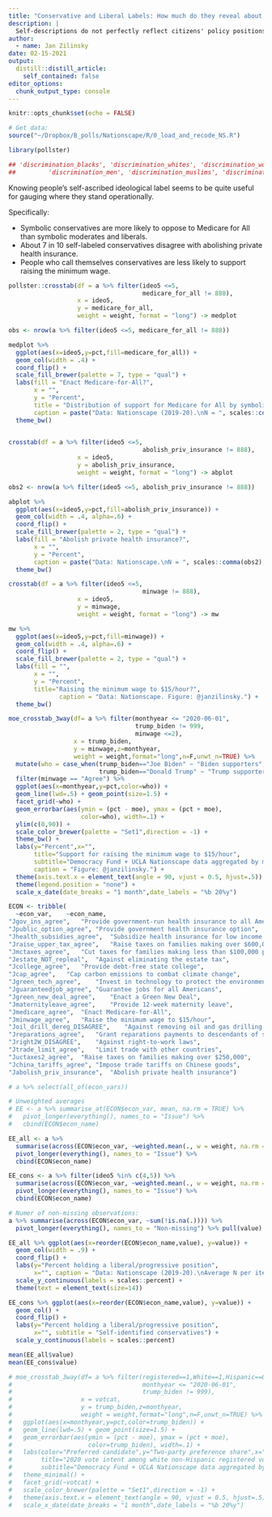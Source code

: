 ```yaml
---
title: "Conservative and Liberal Labels: How much do they reveal about policy and candidate preferences?"
description: |
  Self-descriptions do not perfectly reflect citizens' policy positions (operational ideology) but conservative ideological labels correlate with support for conservative positions.
author:
  - name: Jan Zilinsky
date: 02-15-2021
output:
  distill::distill_article:
    self_contained: false
editor_options: 
  chunk_output_type: console
---
```



```r
knitr::opts_chunk$set(echo = FALSE)
```

```r
# Get data:
source("~/Dropbox/B_polls/Nationscape/R/0_load_and_recode_NS.R")

library(pollster)

## 'discrimination_blacks', 'discrimination_whites', 'discrimination_women',
##         'discrimination_men', 'discrimination_muslims', 'discrimination_christians']
```

Knowing people's self-ascribed ideological label seems to be quite useful for gauging where they stand operationally.

Specifically:

- Symbolic conservatives are more likely to oppose to Medicare for All than symbolic moderates and liberals.
- About 7 in 10 self-labeled conservatives disagree with abolishing private health insurance.
- People who call themselves conservatives are less likely to support raising the minimum wage.

```r
pollster::crosstab(df = a %>% filter(ideo5 <=5,
                                     medicare_for_all != 888),
                   x = ideo5,
                   y = medicare_for_all,
                   weight = weight, format = "long") -> medplot

obs <- nrow(a %>% filter(ideo5 <=5, medicare_for_all != 888))

medplot %>%
  ggplot(aes(x=ideo5,y=pct,fill=medicare_for_all)) + 
  geom_col(width = .4) + 
  coord_flip() +
  scale_fill_brewer(palette = 7, type = "qual") +
  labs(fill = "Enact Medicare-for-All?",
       x = "", 
       y = "Percent",
       title = "Distribution of support for Medicare for All by symbolic (self-reported) ideology",
       caption = paste("Data: Nationscape (2019-20).\nN = ", scales::comma(obs), ". Figure: @janzilinsky.", sep="")) +
  theme_bw()
  
```

```r
crosstab(df = a %>% filter(ideo5 <=5,
                                     abolish_priv_insurance != 888),
                   x = ideo5,
                   y = abolish_priv_insurance,
                   weight = weight, format = "long") -> abplot

obs2 <- nrow(a %>% filter(ideo5 <=5, abolish_priv_insurance != 888))

abplot %>%
  ggplot(aes(x=ideo5,y=pct,fill=abolish_priv_insurance)) + 
  geom_col(width = .4, alpha=.6) + 
  coord_flip() +
  scale_fill_brewer(palette = 2, type = "qual") +
  labs(fill = "Abolish private health insurance?",
       x = "", 
       y = "Percent",
       caption = paste("Data: Nationscape.\nN = ", scales::comma(obs2), ". Figure: @janzilinsky.", sep="")) +
  theme_bw()
```



```r
crosstab(df = a %>% filter(ideo5 <=5,
                                     minwage != 888),
                   x = ideo5,
                   y = minwage,
                   weight = weight, format = "long") -> mw

mw %>%
  ggplot(aes(x=ideo5,y=pct,fill=minwage)) + 
  geom_col(width = .4, alpha=.6) + 
  coord_flip() +
  scale_fill_brewer(palette = 2, type = "qual") +
  labs(fill = "",
       x = "", 
       y = "Percent",
       title="Raising the minimum wage to $15/hour?",
              caption = "Data: Nationscape. Figure: @janzilinsky.") +
  theme_bw()
```

```r
moe_crosstab_3way(df= a %>% filter(monthyear <= "2020-06-01",
                                   trump_biden != 999,
                                   minwage <=2),
                  x = trump_biden,
                  y = minwage,z=monthyear,
                  weight = weight,format="long",n=F,unwt_n=TRUE) %>%
  mutate(who = case_when(trump_biden=="Joe Biden" ~ "Biden supporters",
                         trump_biden=="Donald Trump" ~ "Trump supporters")) %>%
  filter(minwage == "Agree") %>%
  ggplot(aes(x=monthyear,y=pct,color=who)) + 
  geom_line(lwd=.5) + geom_point(size=1.5) +
  facet_grid(~who) +
  geom_errorbar(aes(ymin = (pct - moe), ymax = (pct + moe),
                    color=who), width=.1) +
  ylim(c(0,90)) +
  scale_color_brewer(palette = "Set1",direction = -1) +
  theme_bw() +
  labs(y="Percent",x="",
       title="Support for raising the minimum wage to $15/hour",
       subtitle="Democracy Fund + UCLA Nationscape data aggregated by month; undecided voters are excluded",
       caption = "Figure: @janzilinsky.") +
  theme(axis.text.x = element_text(angle = 90, vjust = 0.5, hjust=.5)) +
  theme(legend.position = "none") +
  scale_x_date(date_breaks = "1 month",date_labels = "%b 20%y")
```


```r
ECON <- tribble(
  ~econ_var,	~econ_name,
"Jgov_ins_agree",	"Provide government-run health insurance to all Americans",
"Jpublic_option_agree",	"Provide government health insurance option",
"Jhealth_subsidies_agree",	"Subsidize health insurance for low income Americans",
"Jraise_upper_tax_agree",	"Raise taxes on families making over $600,000",
"Jmctaxes_agree",	"Cut taxes for families making less than $100,000 per year",
"Jestate_NOT_repleal",	"Against eliminating the estate tax",
"Jcollege_agree",	"Provide debt-free state college",
"Jcap_agree",	"Cap carbon emissions to combat climate change",
"Jgreen_tech_agree",	"Invest in technology to protect the environment",
"Jguaranteedjob_agree",	"Guarantee jobs for all Americans",
"Jgreen_new_deal_agree",	"Enact a Green New Deal",
"Jmaternityleave_agree",	"Provide 12-week maternity leave",
"Jmedicare_agree",	"Enact Medicare-for-All",
"Jminwage_agree",	"Raise the minimum wage to $15/hour",
"Joil_drill_dereg_DISAGREE",	"Against removing oil and gas drilling barriers",
"Jreparations_agree",	"Grant reparations payments to descendants of slaves",
"Jright2W_DISAGREE",	"Against right-to-work laws",
"Jtrade_limit_agree",	"Limit trade with other countries",
"Juctaxes2_agree",	"Raise taxes on families making over $250,000",
"Jchina_tariffs_agree",	"Impose trade tariffs on Chinese goods",
"Jabolish_priv_insurance",	"Abolish private health insurance")

# a %>% select(all_of(econ_vars))

# Unweighted averages
# EE <- a %>% summarise_at(ECON$econ_var, mean, na.rm = TRUE) %>%
#   pivot_longer(everything(), names_to = "Issue") %>%
#   cbind(ECON$econ_name)

EE_all <- a %>% 
  summarise(across(ECON$econ_var, ~weighted.mean(., w = weight, na.rm = T))) %>%
  pivot_longer(everything(), names_to = "Issue") %>%
  cbind(ECON$econ_name)

EE_cons <- a %>% filter(ideo5 %in% c(4,5)) %>%
  summarise(across(ECON$econ_var, ~weighted.mean(., w = weight, na.rm = T))) %>%
  pivot_longer(everything(), names_to = "Issue") %>%
  cbind(ECON$econ_name)

# Numer of non-missing observations:
a %>% summarise(across(ECON$econ_var, ~sum(!is.na(.)))) %>%
  pivot_longer(everything(), names_to = "Non-missing") %>% pull(value) %>% mean()
```

```r
EE_all %>% ggplot(aes(x=reorder(ECON$econ_name,value), y=value)) +
  geom_col(width = .9) +
  coord_flip() +
  labs(y="Percent holding a liberal/progressive position",
       x="", caption = "Data: Nationscape (2019-20).\nAverage N per item: 181,801") +
  scale_y_continuous(labels = scales::percent) +
  theme(text = element_text(size=14))
```

```r
EE_cons %>% ggplot(aes(x=reorder(ECON$econ_name,value), y=value)) +
  geom_col() +
  coord_flip() +
  labs(y="Percent holding a liberal/progressive position",
       x="", subtitle = "Self-identified conservatives") +
  scale_y_continuous(labels = scales::percent)
```


```r
mean(EE_all$value)
mean(EE_cons$value)
```


```r
# moe_crosstab_3way(df= a %>% filter(registered==1,White==1,Hispanic==0,
#                                    monthyear <= "2020-06-01",
#                                    trump_biden != 999),
#                   x = votcat,
#                   y = trump_biden,z=monthyear,
#                   weight = weight,format="long",n=F,unwt_n=TRUE) %>%
#   ggplot(aes(x=monthyear,y=pct,color=trump_biden)) + 
#   geom_line(lwd=.5) + geom_point(size=1.5) +
#   geom_errorbar(aes(ymin = (pct - moe), ymax = (pct + moe),
#                     color=trump_biden), width=.1) +
#   labs(color="Preferred candidate",y="Two-party preference share",x="",
#        title="2020 vote intent among white non-Hispanic registered voters",
#        subtitle="Democracy Fund + UCLA Nationscape data aggregated by week; undecided voters are excluded") +
#   theme_minimal() +
#   facet_grid(~votcat) +
#   scale_color_brewer(palette = "Set1",direction = -1) +
#   theme(axis.text.x = element_text(angle = 90, vjust = 0.5, hjust=.5)) +
#   scale_x_date(date_breaks = "1 month",date_labels = "%b 20%y")
```


